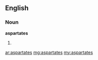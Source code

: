 ==English==

===Noun===
'''aspartates'''

# {{plural of|[[aspartate]]}}

[[ar:aspartates]]
[[mg:aspartates]]
[[my:aspartates]]